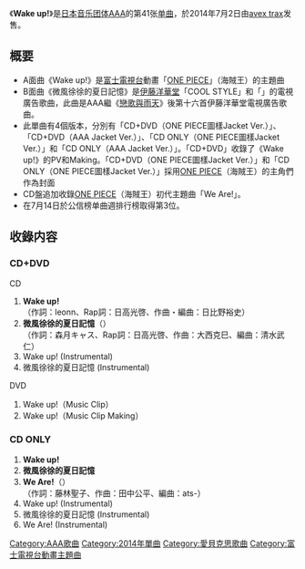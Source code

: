 {{Multiple issues|
{{unreferenced|time=2014-06-05T00:31:17+00:00}}
{{Notability Unreferenced|time=2020-02-22T07:53:30+00:00}}
}}
{{Infobox Single
| Name           = Wake up!
| Cover          = AAA - Wake up! cd AAA.jpg
| Artist         = [[AAA_(團體)|AAA]]
| Album          = [[GOLD_SYMPHONY|GOLD SYMPHONY]]
| A-side         = Wake up!
| B-side         = 微風徐徐的夏日記憶<br/>We Are!
| Released       = 2014年7月2日
| Format         = [[單曲|單曲]]
| Recorded       = 2014年<br/>{{JPN}}
| Genre          = [[J-POP|J-POP]]
| Lenght         =
| Label          = [[avex_trax|avex trax]]
| Writer         = 
| Producer       = [[masato_max_matsuura|masato max matsuura]]
| Certification  = 
| Chart position = * 週間最高排名第3位<small>（[[Oricon公信榜|Oricon]]）</small>
* 2014年7月度月排名第12名
| Last single    = [[SHOW_TIME|SHOW TIME]]<br/>（2014年）
| This single    = '''Wake up!'''<br/>（2014年）
| Next single    = [[告別之前|告別之前]]<br/>（2014年）
| Misc           =
}}

《'''Wake up!'''》是[[日本|日本]][[音乐团体|音乐团体]][[AAA_(团体)|AAA]]的第41张[[单曲|单曲]]，於2014年7月2日由[[avex_trax|avex trax]]发售。

== 概要 ==
* A面曲《Wake up!》是[[富士電視台|富士電視台]]動畫「[[ONE_PIECE|ONE PIECE]]」（海賊王）的主題曲
* B面曲《微風徐徐的夏日記憶》是[[伊藤洋華堂|伊藤洋華堂]]「COOL STYLE」和「{{lang|ja|恋☆浴衣}}」的電視廣告歌曲，此曲是AAA繼《[[戀歌與雨天|戀歌與雨天]]》後第十六首伊藤洋華堂電視廣告歌曲。
* 此單曲有4個版本，分別有「CD+DVD（ONE PIECE圖樣Jacket Ver.）」、「CD+DVD（AAA Jacket Ver.）」、「CD ONLY（ONE PIECE圖樣Jacket Ver.）」和「CD ONLY（AAA Jacket Ver.）」。「CD+DVD」收錄了《Wake up!》的PV和Making。「CD+DVD（ONE PIECE圖樣Jacket Ver.）」和「CD ONLY（ONE PIECE圖樣Jacket Ver.）」採用[[ONE_PIECE|ONE PIECE]]（海賊王）的主角們作為封面
* CD盤追加收錄[[ONE_PIECE|ONE PIECE]]（海賊王）初代主題曲「We Are!」。
* 在7月14日於公信榜单曲週排行榜取得第3位。

== 收錄内容 ==
===CD+DVD===
;CD
# '''Wake up!'''<br/>（作詞：leonn、Rap詞：日高光啓、作曲・編曲：日比野裕史）
# '''微風徐徐的夏日記憶'''（{{lang|ja|風に薫る夏の記憶}}）<br/>（作詞：森月キャス、Rap詞：日高光啓、作曲：大西克巳、編曲：清水武仁）
# Wake up! (Instrumental)
# 微風徐徐的夏日記憶 (Instrumental)

;DVD
# Wake up!（Music Clip）
# Wake up!（Music Clip Making）

===CD ONLY===
# '''Wake up!'''<br/>
# '''微風徐徐的夏日記憶'''<br/>
# '''We Are!'''（{{lang|ja|ウィーアー!}}）<br/>（作詞：藤林聖子、作曲：田中公平、編曲：ats-）
# Wake up! (Instrumental)
# 微風徐徐的夏日記憶 (Instrumental)
# We Are! (Instrumental)

{{AAA}}

{{DEFAULTSORT:Wake up!}}
[[Category:AAA歌曲|Category:AAA歌曲]]
[[Category:2014年單曲|Category:2014年單曲]]
[[Category:愛貝克思歌曲|Category:愛貝克思歌曲]]
[[Category:富士電視台動畫主題曲|Category:富士電視台動畫主題曲]]

</noinclude>